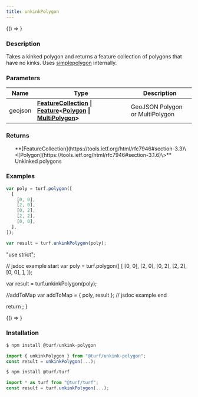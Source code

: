 ```yaml
---
title: unkinkPolygon
---
```



<!-- Expose turf as global var for experimenting in the browser console -->

<BrowserOnly>{() => <WindowTurfGlobal turf={turf} />}</BrowserOnly>

### Description

Takes a kinked polygon and returns a feature collection of polygons that have no kinks.
Uses [simplepolygon](https://github.com/mclaeysb/simplepolygon) internally.

### Parameters

| Name    | Type                                                                                                                                                                                                                                                                        | Description                     |
| ------- | --------------------------------------------------------------------------------------------------------------------------------------------------------------------------------------------------------------------------------------------------------------------------- | ------------------------------- |
| geojson | **[FeatureCollection](https://tools.ietf.org/html/rfc7946#section-3.3) \| [Feature](https://tools.ietf.org/html/rfc7946#section-3.2)\<[Polygon](https://tools.ietf.org/html/rfc7946#section-3.1.6) \| [MultiPolygon](https://tools.ietf.org/html/rfc7946#section-3.1.7)\>** | GeoJSON Polygon or MultiPolygon |

### Returns

<ul>
  **[FeatureCollection](https://tools.ietf.org/html/rfc7946#section-3.3)\<[Polygon](https://tools.ietf.org/html/rfc7946#section-3.1.6)\>** Unkinked polygons

</ul>

### Examples

```javascript
var poly = turf.polygon([
  [
    [0, 0],
    [2, 0],
    [0, 2],
    [2, 2],
    [0, 0],
  ],
]);

var result = turf.unkinkPolygon(poly);
```

  "use strict";

  // jsdoc example start
  var poly = turf.polygon([
    [
      [0, 0],
      [2, 0],
      [0, 2],
      [2, 2],
      [0, 0],
    ],
  ]);

  var result = turf.unkinkPolygon(poly);

  //addToMap
  var addToMap = { poly, result };
  // jsdoc example end

  return <ExampleMap addToMap={addToMap} />;
}

<!-- prettier-ignore -->
<BrowserOnly>{() => <Map0 />}</BrowserOnly>

### Installation

```javascript
$ npm install @turf/unkink-polygon

import { unkinkPolygon } from "@turf/unkink-polygon";
const result = unkinkPolygon(...);
```

```javascript
$ npm install @turf/turf

import * as turf from "@turf/turf";
const result = turf.unkinkPolygon(...);
```
